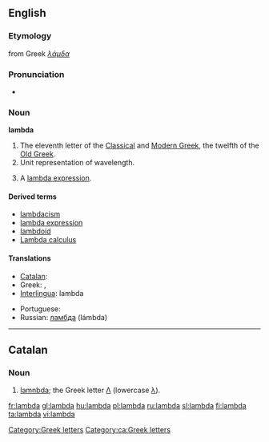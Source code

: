 {{letter_disp2|kappa|[[image:Greek_uc_lamda.png|42px]][[image:Greek_lc_lamda.png|30px]] |mu|λάμδα|Λ|λ}}

==English==
===Etymology===
from Greek ''[[λάμδα]]''

===Pronunciation===
*{{audio|en-us-lambda.ogg|Audio (US)}}

===Noun===
'''lambda'''
# The eleventh letter of the [[w:Classical Greek|Classical]] and [[w:Modern Greek|Modern Greek]], the twelfth of the [[w:Old Greek|Old Greek]].
# Unit representation of wavelength.
# {{computing}} A [[lambda expression]].

====Derived terms====
*[[lambdacism]]
*[[lambda expression]]
*[[lambdoid]]
*[[w:Lambda calculus|Lambda calculus]]

====Translations====
{{trans-top|name of the Greek letter}}
* [[Catalan]]: {{t-|ca|lambda|f}}
* Greek: {{t+|el|λάμδα|sc=Grek}}, {{t-|el|λάμβδα|n|sc=Grek}}
* [[Interlingua]]: lambda
{{trans-mid}}
* Portuguese: {{t-|pt|lambda|m}}
* Russian: [[ламбда]] (lámbda) {{f}}
{{trans-bottom}}

[[Category:Greek letters]]

----

==Catalan==

===Noun===
{{ca-noun|f|pl=lambdes}}
# [[lambda#English|lamnbda]]; the Greek letter [[Λ]] (lowercase [[λ]]). [[Category:ca:Greek letters]]


[[fr:lambda]]
[[gl:lambda]]
[[hu:lambda]]
[[pl:lambda]]
[[ru:lambda]]
[[sl:lambda]]
[[fi:lambda]]
[[ta:lambda]]
[[vi:lambda]]